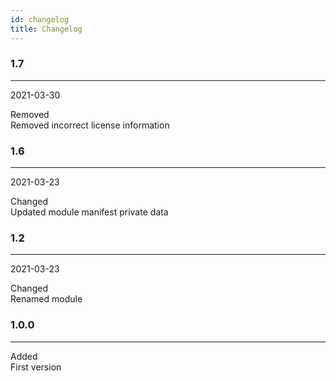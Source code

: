 ```yaml
---
id: changelog
title: Changelog
---
```



### 1.7
___
2021-03-30

<div class="container">
<div class="row">
<div class="col col--2"><span class="badge badge--warning">Removed</span></div>
<div class="col">Removed incorrect license information</div>
</div>
</div>


### 1.6
___
2021-03-23

<div class="container">
<div class="row">
<div class="col col--2"><span class="badge badge--secondary">Changed</span></div>
<div class="col">Updated module manifest private data</div>
</div>
</div>


### 1.2
___
2021-03-23

<div class="container">
<div class="row">
<div class="col col--2"><span class="badge badge--secondary">Changed</span></div>
<div class="col">Renamed module</div>
</div>
</div>


### 1.0.0
___


<div class="container">
<div class="row">
<div class="col col--2"><span class="badge badge--success">Added</span></div>
<div class="col">First version</div>
</div>
</div>

